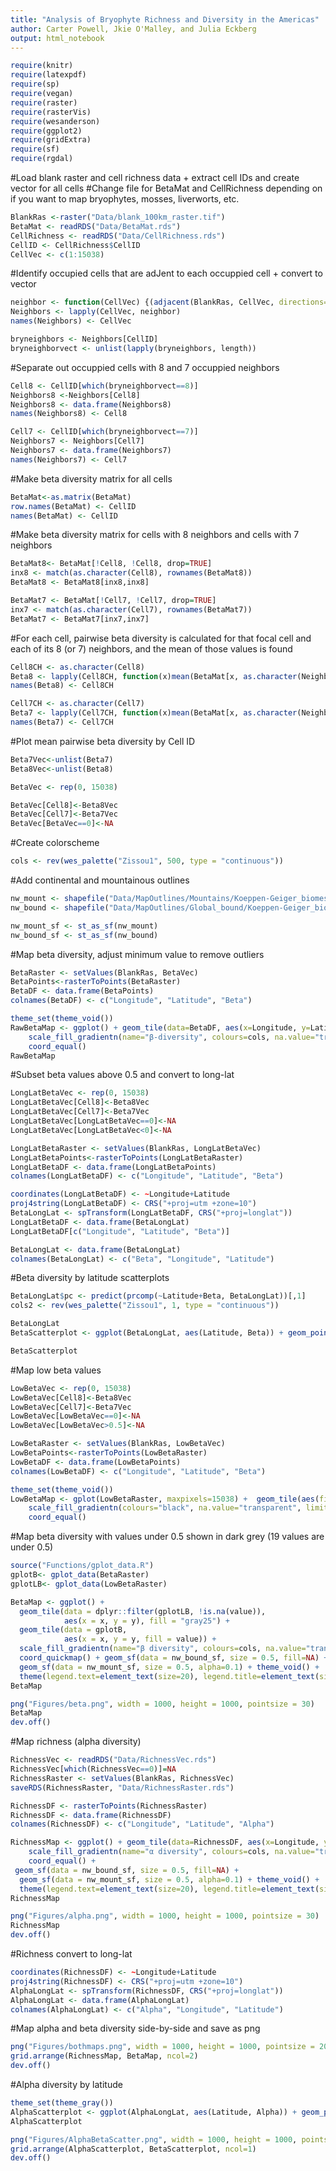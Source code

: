 ```yaml
---
title: "Analysis of Bryophyte Richness and Diversity in the Americas"
author: Carter Powell, Jkie O'Malley, and Julia Eckberg
output: html_notebook
---
```


```r
require(knitr)
require(latexpdf)
require(sp)
require(vegan)
require(raster)
require(rasterVis)
require(wesanderson)
require(ggplot2)
require(gridExtra)
require(sf)
require(rgdal)
```


#Load blank raster and cell richness data + extract cell IDs and create vector for all cells
#Change file for BetaMat and CellRichness depending on if you want to map bryophytes, mosses, liverworts, etc. 
```r
BlankRas <-raster("Data/blank_100km_raster.tif")
BetaMat <- readRDS("Data/BetaMat.rds")
CellRichness <- readRDS("Data/CellRichness.rds")
CellID <- CellRichness$CellID
CellVec <- c(1:15038)
```


#Identify occupied cells that are adJent to each occuppied cell + convert to vector
```r
neighbor <- function(CellVec) {(adjacent(BlankRas, CellVec, directions=8, pairs=FALSE, target=CellID, sorted=TRUE, include=FALSE, id=FALSE))}
Neighbors <- lapply(CellVec, neighbor)
names(Neighbors) <- CellVec

bryneighbors <- Neighbors[CellID]
bryneighborvect <- unlist(lapply(bryneighbors, length))
```


#Separate out occuppied cells with 8 and 7 occuppied neighbors
```r
Cell8 <- CellID[which(bryneighborvect==8)]
Neighbors8 <-Neighbors[Cell8]
Neighbors8 <- data.frame(Neighbors8)
names(Neighbors8) <- Cell8

Cell7 <- CellID[which(bryneighborvect==7)]
Neighbors7 <- Neighbors[Cell7]
Neighbors7 <- data.frame(Neighbors7)
names(Neighbors7) <- Cell7
```


#Make beta diversity matrix for all cells
```r
BetaMat<-as.matrix(BetaMat)
row.names(BetaMat) <- CellID
names(BetaMat) <- CellID
```


#Make beta diversity matrix for cells with 8 neighbors and cells with 7 neighbors
```r
BetaMat8<- BetaMat[!Cell8, !Cell8, drop=TRUE]
inx8 <- match(as.character(Cell8), rownames(BetaMat8))
BetaMat8 <- BetaMat8[inx8,inx8]

BetaMat7 <- BetaMat[!Cell7, !Cell7, drop=TRUE]
inx7 <- match(as.character(Cell7), rownames(BetaMat7))
BetaMat7 <- BetaMat7[inx7,inx7]
```


#For each cell, pairwise beta diversity is calculated for that focal cell and each of its 8 (or 7) neighbors, and the mean of those values is found
```r
Cell8CH <- as.character(Cell8)
Beta8 <- lapply(Cell8CH, function(x)mean(BetaMat[x, as.character(Neighbors8[,x])]))
names(Beta8) <- Cell8CH

Cell7CH <- as.character(Cell7)
Beta7 <- lapply(Cell7CH, function(x)mean(BetaMat[x, as.character(Neighbors7[,x])]))
names(Beta7) <- Cell7CH
```


#Plot mean pairwise beta diversity by Cell ID
```r
Beta7Vec<-unlist(Beta7)
Beta8Vec<-unlist(Beta8)

BetaVec <- rep(0, 15038)

BetaVec[Cell8]<-Beta8Vec
BetaVec[Cell7]<-Beta7Vec
BetaVec[BetaVec==0]<-NA
```


#Create colorscheme
```r
cols <- rev(wes_palette("Zissou1", 500, type = "continuous"))
```


#Add continental and mountainous outlines
```r
nw_mount <- shapefile("Data/MapOutlines/Mountains/Koeppen-Geiger_biomes.shp")
nw_bound <- shapefile("Data/MapOutlines/Global_bound/Koeppen-Geiger_biomes.shp")

nw_mount_sf <- st_as_sf(nw_mount)
nw_bound_sf <- st_as_sf(nw_bound)
```


#Map beta diversity, adjust minimum value to remove outliers
```r
BetaRaster <- setValues(BlankRas, BetaVec)
BetaPoints<-rasterToPoints(BetaRaster)
BetaDF <- data.frame(BetaPoints)
colnames(BetaDF) <- c("Longitude", "Latitude", "Beta")

theme_set(theme_void())
RawBetaMap <- ggplot() + geom_tile(data=BetaDF, aes(x=Longitude, y=Latitude, fill=Beta)) + 
    scale_fill_gradientn(name="β-diversity", colours=cols, na.value="transparent", limits = c(0,1)) + 
    coord_equal()
RawBetaMap
```


#Subset beta values above 0.5 and convert to long-lat
```r
LongLatBetaVec <- rep(0, 15038)
LongLatBetaVec[Cell8]<-Beta8Vec
LongLatBetaVec[Cell7]<-Beta7Vec
LongLatBetaVec[LongLatBetaVec==0]<-NA
LongLatBetaVec[LongLatBetaVec<0]<-NA

LongLatBetaRaster <- setValues(BlankRas, LongLatBetaVec)
LongLatBetaPoints<-rasterToPoints(LongLatBetaRaster)
LongLatBetaDF <- data.frame(LongLatBetaPoints)
colnames(LongLatBetaDF) <- c("Longitude", "Latitude", "Beta")

coordinates(LongLatBetaDF) <- ~Longitude+Latitude 
proj4string(LongLatBetaDF) <- CRS("+proj=utm +zone=10") 
BetaLongLat <- spTransform(LongLatBetaDF, CRS("+proj=longlat")) 
LongLatBetaDF <- data.frame(BetaLongLat)
LongLatBetaDF[c("Longitude", "Latitude", "Beta")]

BetaLongLat <- data.frame(BetaLongLat)
colnames(BetaLongLat) <- c("Beta", "Longitude", "Latitude")
```


#Beta diversity by latitude scatterplots
```r
BetaLongLat$pc <- predict(prcomp(~Latitude+Beta, BetaLongLat))[,1]
cols2 <- rev(wes_palette("Zissou1", 1, type = "continuous"))

BetaLongLat
BetaScatterplot <- ggplot(BetaLongLat, aes(Latitude, Beta)) + geom_point(shape = 16, size = 5, show.legend = FALSE, alpha=0.5, color = "orangered2") + ylab("β diversity") + theme_minimal() + theme(axis.title.y = element_text(size=32), axis.title.x = element_text(size=32),  axis.text = element_text(size=20))

BetaScatterplot
```


#Map low beta values
```r
LowBetaVec <- rep(0, 15038)
LowBetaVec[Cell8]<-Beta8Vec
LowBetaVec[Cell7]<-Beta7Vec
LowBetaVec[LowBetaVec==0]<-NA
LowBetaVec[LowBetaVec>0.5]<-NA

LowBetaRaster <- setValues(BlankRas, LowBetaVec)
LowBetaPoints<-rasterToPoints(LowBetaRaster)
LowBetaDF <- data.frame(LowBetaPoints)
colnames(LowBetaDF) <- c("Longitude", "Latitude", "Beta")

theme_set(theme_void())
LowBetaMap <- gplot(LowBetaRaster, maxpixels=15038) +  geom_tile(aes(fill = value)) + 
    scale_fill_gradientn(colours="black", na.value="transparent", limits = c(0,1)) + theme(legend.position = "none") + 
    coord_equal() 
```


#Map beta diversity with values under 0.5 shown in dark grey (19 values are under 0.5)
```r
source("Functions/gplot_data.R")
gplotB<- gplot_data(BetaRaster)
gplotLB<- gplot_data(LowBetaRaster)

BetaMap <- ggplot() +
  geom_tile(data = dplyr::filter(gplotLB, !is.na(value)), 
            aes(x = x, y = y), fill = "gray25") +
  geom_tile(data = gplotB, 
            aes(x = x, y = y, fill = value)) +
  scale_fill_gradientn(name="β diversity", colours=cols, na.value="transparent", limits = c(0.5,1)) +
  coord_quickmap() + geom_sf(data = nw_bound_sf, size = 0.5, fill=NA) + 
  geom_sf(data = nw_mount_sf, size = 0.5, alpha=0.1) + theme_void() +
  theme(legend.text=element_text(size=20), legend.title=element_text(size=32))
BetaMap

png("Figures/beta.png", width = 1000, height = 1000, pointsize = 30)
BetaMap
dev.off()
```


#Map richness (alpha diversity)
```r
RichnessVec <- readRDS("Data/RichnessVec.rds")
RichnessVec[which(RichnessVec==0)]=NA
RichnessRaster <- setValues(BlankRas, RichnessVec)
saveRDS(RichnessRaster, "Data/RichnessRaster.rds")

RichnessDF <- rasterToPoints(RichnessRaster)
RichnessDF <- data.frame(RichnessDF)
colnames(RichnessDF) <- c("Longitude", "Latitude", "Alpha")

RichnessMap <- ggplot() + geom_tile(data=RichnessDF, aes(x=Longitude, y=Latitude, fill=Alpha)) +   
    scale_fill_gradientn(name="α diversity", colours=cols, na.value="transparent") +
    coord_equal() +
 geom_sf(data = nw_bound_sf, size = 0.5, fill=NA) + 
  geom_sf(data = nw_mount_sf, size = 0.5, alpha=0.1) + theme_void() + 
  theme(legend.text=element_text(size=20), legend.title=element_text(size=32))
RichnessMap

png("Figures/alpha.png", width = 1000, height = 1000, pointsize = 30)
RichnessMap
dev.off()
```


#Richness convert to long-lat
```r
coordinates(RichnessDF) <- ~Longitude+Latitude 
proj4string(RichnessDF) <- CRS("+proj=utm +zone=10") 
AlphaLongLat <- spTransform(RichnessDF, CRS("+proj=longlat")) 
AlphaLongLat <- data.frame(AlphaLongLat)
colnames(AlphaLongLat) <- c("Alpha", "Longitude", "Latitude")
```


#Map alpha and beta diversity side-by-side and save as png
```r
png("Figures/bothmaps.png", width = 1000, height = 1000, pointsize = 20)
grid.arrange(RichnessMap, BetaMap, ncol=2)
dev.off()
```


#Alpha diversity by latitude
```r
theme_set(theme_gray())
AlphaScatterplot <- ggplot(AlphaLongLat, aes(Latitude, Alpha)) + geom_point(shape = 16, size = 5, show.legend = FALSE, alpha=0.5, color = "orangered2") + ylab("α diversity") + xlab(" ") + theme_minimal() + theme(axis.title.y = element_text(size=32), axis.text.y = element_text(size=20), axis.text.x = element_text(size=0))
AlphaScatterplot

png("Figures/AlphaBetaScatter.png", width = 1000, height = 1000, pointsize = 20)
grid.arrange(AlphaScatterplot, BetaScatterplot, ncol=1)
dev.off()
```


